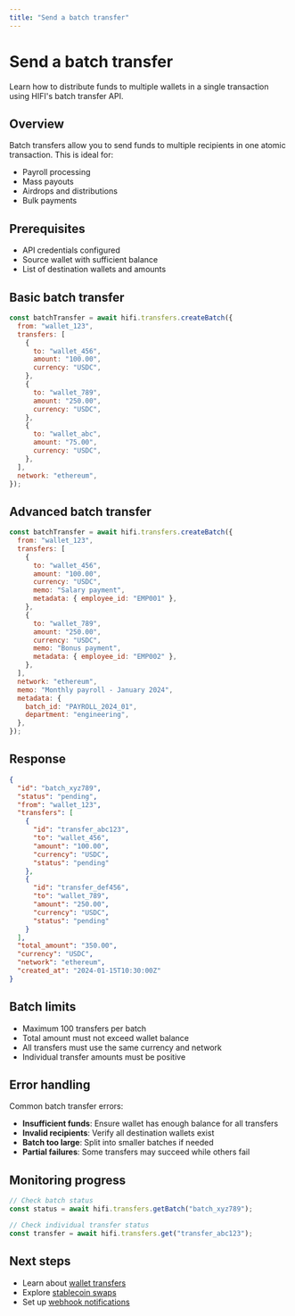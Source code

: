 ```yaml
---
title: "Send a batch transfer"
---
```


# Send a batch transfer

Learn how to distribute funds to multiple wallets in a single transaction using HIFI's batch transfer API.

## Overview

Batch transfers allow you to send funds to multiple recipients in one atomic transaction. This is ideal for:

- Payroll processing
- Mass payouts
- Airdrops and distributions
- Bulk payments

## Prerequisites

- API credentials configured
- Source wallet with sufficient balance
- List of destination wallets and amounts

## Basic batch transfer

```javascript
const batchTransfer = await hifi.transfers.createBatch({
  from: "wallet_123",
  transfers: [
    {
      to: "wallet_456",
      amount: "100.00",
      currency: "USDC",
    },
    {
      to: "wallet_789",
      amount: "250.00",
      currency: "USDC",
    },
    {
      to: "wallet_abc",
      amount: "75.00",
      currency: "USDC",
    },
  ],
  network: "ethereum",
});
```

## Advanced batch transfer

```javascript
const batchTransfer = await hifi.transfers.createBatch({
  from: "wallet_123",
  transfers: [
    {
      to: "wallet_456",
      amount: "100.00",
      currency: "USDC",
      memo: "Salary payment",
      metadata: { employee_id: "EMP001" },
    },
    {
      to: "wallet_789",
      amount: "250.00",
      currency: "USDC",
      memo: "Bonus payment",
      metadata: { employee_id: "EMP002" },
    },
  ],
  network: "ethereum",
  memo: "Monthly payroll - January 2024",
  metadata: {
    batch_id: "PAYROLL_2024_01",
    department: "engineering",
  },
});
```

## Response

```json
{
  "id": "batch_xyz789",
  "status": "pending",
  "from": "wallet_123",
  "transfers": [
    {
      "id": "transfer_abc123",
      "to": "wallet_456",
      "amount": "100.00",
      "currency": "USDC",
      "status": "pending"
    },
    {
      "id": "transfer_def456",
      "to": "wallet_789",
      "amount": "250.00",
      "currency": "USDC",
      "status": "pending"
    }
  ],
  "total_amount": "350.00",
  "currency": "USDC",
  "network": "ethereum",
  "created_at": "2024-01-15T10:30:00Z"
}
```

## Batch limits

- Maximum 100 transfers per batch
- Total amount must not exceed wallet balance
- All transfers must use the same currency and network
- Individual transfer amounts must be positive

## Error handling

Common batch transfer errors:

- **Insufficient funds**: Ensure wallet has enough balance for all transfers
- **Invalid recipients**: Verify all destination wallets exist
- **Batch too large**: Split into smaller batches if needed
- **Partial failures**: Some transfers may succeed while others fail

## Monitoring progress

```javascript
// Check batch status
const status = await hifi.transfers.getBatch("batch_xyz789");

// Check individual transfer status
const transfer = await hifi.transfers.get("transfer_abc123");
```

## Next steps

- Learn about [wallet transfers](/guides/send/wallet-transfers)
- Explore [stablecoin swaps](/guides/convert)
- Set up [webhook notifications](/api/events)
